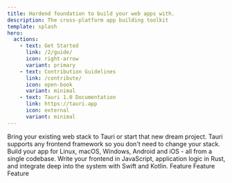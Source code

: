 ```yaml
---
title: Hardend foundation to build your web apps with.
description: The cross-platform app building toolkit
template: splash
hero:
  actions:
    - text: Get Started
      link: /2/guide/
      icon: right-arrow
      variant: primary
    - text: Contribution Guidelines
      link: /contribute/
      icon: open-book
      variant: minimal
    - text: Tauri 1.0 Documentation
      link: https://tauri.app
      icon: external
      variant: minimal
---
```



<div class="bg-logo"></div>
<div class="hero-bg">
  <div class="bg-grad"></div>
  <div class="bg-grad-red"></div>
</div>

<CardGrid stagger>
  <Card title="Frontend Independent" icon="rocket">
    Bring your existing web stack to Tauri or start that new dream project.
    Tauri supports any frontend framework so you don't need to change your
    stack.
  </Card>
  <Card title="Cross Platform" icon="rocket">
    Build your app for Linux, macOS, Windows, Android and iOS - all from a
    single codebase.
  </Card>
  <Card title="Inter-Process Communication" icon="rocket">
    Write your frontend in JavaScript, application logic in Rust, and integrate
    deep into the system with Swift and Kotlin.
  </Card>
  <Card title="Maximum Security" icon="rocket">
    Feature
  </Card>
  <Card title="Minimal Size" icon="rocket">
    Feature
  </Card>
  <Card title="Powered by Rust" icon="rocket">
    Feature
  </Card>
</CardGrid>

